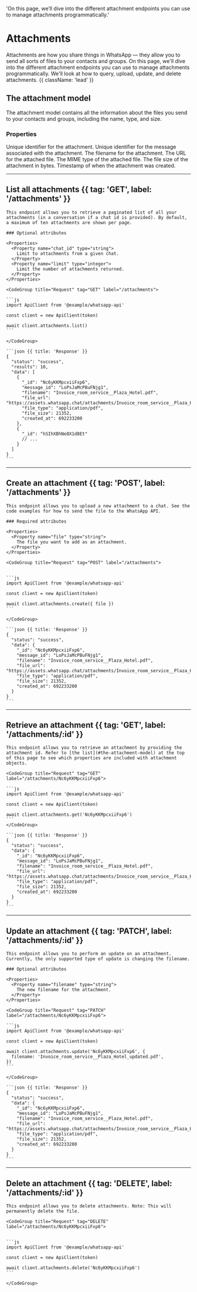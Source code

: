   'On this page, we’ll dive into the different attachment endpoints you can use to manage attachments programmatically.'

# Attachments

Attachments are how you share things in WhatsApp — they allow you to send all sorts of files to your contacts and groups. On this page, we'll dive into the different attachment endpoints you can use to manage attachments programmatically. We'll look at how to query, upload, update, and delete attachments. {{ className: 'lead' }}

## The attachment model

The attachment model contains all the information about the files you send to your contacts and groups, including the name, type, and size.

### Properties

<Properties>
  <Property name="_id" type="string">
    Unique identifier for the attachment.
  </Property>
  <Property name="message_id" type="string">
    Unique identifier for the message associated with the attachment.
  </Property>
  <Property name="filename" type="string">
    The filename for the attachment.
  </Property>
  <Property name="file_url" type="string">
    The URL for the attached file.
  </Property>
  <Property name="file_type" type="string">
    The MIME type of the attached file.
  </Property>
  <Property name="file_size" type="integer">
    The file size of the attachment in bytes.
  </Property>
  <Property name="created_at" type="timestamp">
    Timestamp of when the attachment was created.
  </Property>
</Properties>

---

## List all attachments {{ tag: 'GET', label: '/attachments' }}

<Row>
  <Col>

    This endpoint allows you to retrieve a paginated list of all your attachments (in a conversation if a chat id is provided). By default, a maximum of ten attachments are shown per page.

    ### Optional attributes

    <Properties>
      <Property name="chat_id" type="string">
        Limit to attachments from a given chat.
      </Property>
      <Property name="limit" type="integer">
        Limit the number of attachments returned.
      </Property>
    </Properties>

  </Col>
  <Col sticky>

    <CodeGroup title="Request" tag="GET" label="/attachments">

    ```js
    import ApiClient from '@example/whatsapp-api'

    const client = new ApiClient(token)

    await client.attachments.list()
    ```

    </CodeGroup>

    ```json {{ title: 'Response' }}
    {
      "status": "success",
      "results": 10,
      "data": [
        {
          "_id": "Nc6yKKMpcxiiFxp6",
          "message_id": "LoPsJaMcPBuFNjg1",
          "filename": "Invoice_room_service__Plaza_Hotel.pdf",
          "file_url": "https://assets.whatsapp.chat/attachments/Invoice_room_service__Plaza_Hotel.pdf",
          "file_type": "application/pdf",
          "file_size": 21352,
          "created_at": 692233200
        },
        {
          "_id": "hSIhXBhNe8X1d8Et"
          // ...
        }
      ]
    }
    ```

  </Col>
</Row>

---

## Create an attachment {{ tag: 'POST', label: '/attachments' }}

<Row>
  <Col>

    This endpoint allows you to upload a new attachment to a chat. See the code examples for how to send the file to the WhatsApp API.

    ### Required attributes

    <Properties>
      <Property name="file" type="string">
        The file you want to add as an attachment.
      </Property>
    </Properties>

  </Col>
  <Col sticky>

    <CodeGroup title="Request" tag="POST" label="/attachments">


    ```js
    import ApiClient from '@example/whatsapp-api'

    const client = new ApiClient(token)

    await client.attachments.create({ file })
    ```

    </CodeGroup>

    ```json {{ title: 'Response' }}
    {
      "status": "success",
      "data": {
        "_id": "Nc6yKKMpcxiiFxp6",
        "message_id": "LoPsJaMcPBuFNjg1",
        "filename": "Invoice_room_service__Plaza_Hotel.pdf",
        "file_url": "https://assets.whatsapp.chat/attachments/Invoice_room_service__Plaza_Hotel.pdf",
        "file_type": "application/pdf",
        "file_size": 21352,
        "created_at": 692233200
      }
    }
    ```

  </Col>
</Row>

---

## Retrieve an attachment {{ tag: 'GET', label: '/attachments/:id' }}

<Row>
  <Col>

    This endpoint allows you to retrieve an attachment by providing the attachment id. Refer to [the list](#the-attachment-model) at the top of this page to see which properties are included with attachment objects.

  </Col>
  <Col sticky>

    <CodeGroup title="Request" tag="GET" label="/attachments/Nc6yKKMpcxiiFxp6">

    ```js
    import ApiClient from '@example/whatsapp-api'

    const client = new ApiClient(token)

    await client.attachments.get('Nc6yKKMpcxiiFxp6')
    ```
    </CodeGroup>

    ```json {{ title: 'Response' }}
    {
      "status": "success",
      "data": {
        "_id": "Nc6yKKMpcxiiFxp6",
        "message_id": "LoPsJaMcPBuFNjg1",
        "filename": "Invoice_room_service__Plaza_Hotel.pdf",
        "file_url": "https://assets.whatsapp.chat/attachments/Invoice_room_service__Plaza_Hotel.pdf",
        "file_type": "application/pdf",
        "file_size": 21352,
        "created_at": 692233200
      }
    }
    ```

  </Col>
</Row>

---

## Update an attachment {{ tag: 'PATCH', label: '/attachments/:id' }}

<Row>
  <Col>

    This endpoint allows you to perform an update on an attachment. Currently, the only supported type of update is changing the filename.

    ### Optional attributes

    <Properties>
      <Property name="filename" type="string">
        The new filename for the attachment.
      </Property>
    </Properties>

  </Col>
  <Col sticky>

    <CodeGroup title="Request" tag="PATCH" label="/attachments/Nc6yKKMpcxiiFxp6">

    ```js
    import ApiClient from '@example/whatsapp-api'

    const client = new ApiClient(token)

    await client.attachments.update('Nc6yKKMpcxiiFxp6', {
      filename: 'Invoice_room_service__Plaza_Hotel_updated.pdf',
    })
    ```

    </CodeGroup>

    ```json {{ title: 'Response' }}
    {
      "status": "success",
      "data": {
        "_id": "Nc6yKKMpcxiiFxp6",
        "message_id": "LoPsJaMcPBuFNjg1",
        "filename": "Invoice_room_service__Plaza_Hotel.pdf",
        "file_url": "https://assets.whatsapp.chat/attachments/Invoice_room_service__Plaza_Hotel_updated.pdf",
        "file_type": "application/pdf",
        "file_size": 21352,
        "created_at": 692233200
      }
    }
    ```

  </Col>
</Row>

---

## Delete an attachment {{ tag: 'DELETE', label: '/attachments/:id' }}

<Row>
  <Col>

    This endpoint allows you to delete attachments. Note: This will permanently delete the file.

  </Col>
  <Col sticky>

    <CodeGroup title="Request" tag="DELETE" label="/attachments/Nc6yKKMpcxiiFxp6">


    ```js
    import ApiClient from '@example/whatsapp-api'

    const client = new ApiClient(token)

    await client.attachments.delete('Nc6yKKMpcxiiFxp6')
    ```

    </CodeGroup>

  </Col>
</Row>
